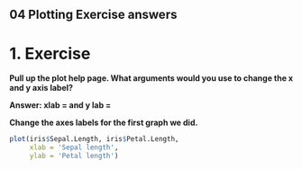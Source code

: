 ## 04 Plotting Exercise answers

# 1. Exercise
**Pull up the plot help page. What arguments would you use to change the x and y axis label?**

**Answer: xlab = and y lab =**

**Change the axes labels for the first graph we did.**
```r
plot(iris$Sepal.Length, iris$Petal.Length,
     xlab = 'Sepal length',
     ylab = 'Petal length')

```

